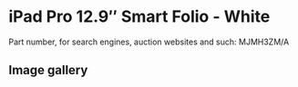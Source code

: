 
# iPad Pro 12.9″ Smart Folio - White

Part number, for search engines, auction websites and such: MJMH3ZM/A

## Image gallery

<div style={{ width: '100%', maxWidth: '768px' }}>
<GalleryComponent
    images={[
      {
        original: "/everysource/MJMH3.webp",
        thumbnail: "/everypreview/MJMH3.webp",
      },
      {
        original: "/everysource/MJMH3_AV1.webp",
        thumbnail: "/everypreview/MJMH3_AV1.webp",
      },
      {
        original: "/everysource/MJMH3_AV2.webp",
        thumbnail: "/everypreview/MJMH3_AV2.webp",
      },
      {
        original: "/everysource/MJMH3_AV3.webp",
        thumbnail: "/everypreview/MJMH3_AV3.webp",
      },
      {
        original: "/everysource/MJMH3_AV4.webp",
        thumbnail: "/everypreview/MJMH3_AV4.webp",
      }
    ]}
  />
</div>